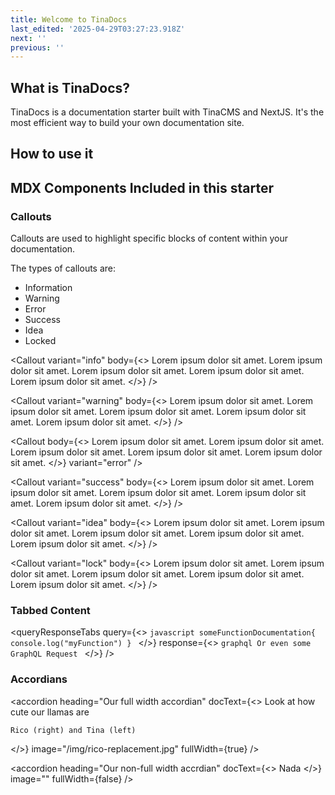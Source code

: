 ```yaml
---
title: Welcome to TinaDocs
last_edited: '2025-04-29T03:27:23.918Z'
next: ''
previous: ''
---
```


## What is TinaDocs?

TinaDocs is a documentation starter built with TinaCMS and NextJS. It's the most efficient way to
build your own documentation site.

## How to use it

## MDX Components Included in this starter

### Callouts

Callouts are used to highlight specific blocks of content within your documentation.

The types of callouts are:

* Information
* Warning
* Error
* Success
* Idea
* Locked

<Callout
  variant="info"
  body={<>
    Lorem ipsum dolor sit amet. Lorem ipsum dolor sit amet. Lorem ipsum dolor sit amet. Lorem ipsum dolor sit amet. Lorem ipsum dolor sit amet.
  </>}
/>

<Callout
  variant="warning"
  body={<>
    Lorem ipsum dolor sit amet. Lorem ipsum dolor sit amet. Lorem ipsum dolor sit amet. Lorem ipsum dolor sit amet. Lorem ipsum dolor sit amet.
  </>}
/>

<Callout
  body={<>
    Lorem ipsum dolor sit amet. Lorem ipsum dolor sit amet. Lorem ipsum dolor sit amet. Lorem ipsum dolor sit amet. Lorem ipsum dolor sit amet.
  </>}
  variant="error"
/>

<Callout
  variant="success"
  body={<>
    Lorem ipsum dolor sit amet. Lorem ipsum dolor sit amet. Lorem ipsum dolor sit amet. Lorem ipsum dolor sit amet. Lorem ipsum dolor sit amet.
  </>}
/>

<Callout
  variant="idea"
  body={<>
    Lorem ipsum dolor sit amet. Lorem ipsum dolor sit amet. Lorem ipsum dolor sit amet. Lorem ipsum dolor sit amet. Lorem ipsum dolor sit amet.
  </>}
/>

<Callout
  variant="lock"
  body={<>
    Lorem ipsum dolor sit amet. Lorem ipsum dolor sit amet. Lorem ipsum dolor sit amet. Lorem ipsum dolor sit amet. Lorem ipsum dolor sit amet.
  </>}
/>

### Tabbed Content

<queryResponseTabs
  query={<>
    ```javascript
    someFunctionDocumentation{
    console.log("myFunction")
    }
    ```
  </>}
  response={<>
    ```graphql
    Or even some GraphQL Request
    ```
  </>}
/>

### Accordians

<accordion
  heading="Our full width accordian"
  docText={<>
    Look at how cute our llamas are
    
    Rico (right) and Tina (left)
  </>}
  image="/img/rico-replacement.jpg"
  fullWidth={true}
/>

<accordion
  heading="Our non-full width accrdian"
  docText={<>
    Nada
  </>}
  image=""
  fullWidth={false}
/>
